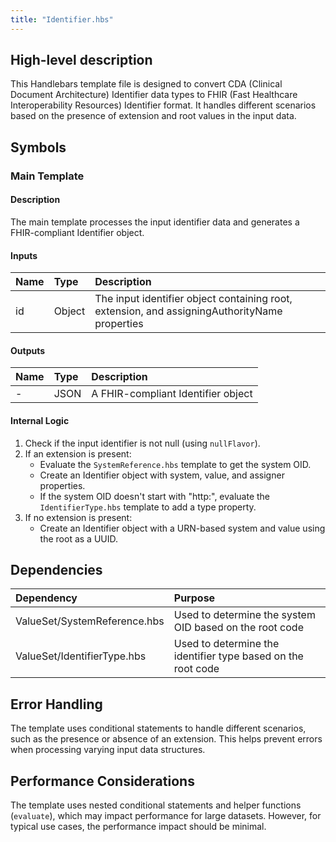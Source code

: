```yaml
---
title: "Identifier.hbs"
---
```


## High-level description
This Handlebars template file is designed to convert CDA (Clinical Document Architecture) Identifier data types to FHIR (Fast Healthcare Interoperability Resources) Identifier format. It handles different scenarios based on the presence of extension and root values in the input data.

## Symbols

### Main Template
#### Description
The main template processes the input identifier data and generates a FHIR-compliant Identifier object.

#### Inputs
| Name | Type | Description |
|:-----|:-----|:------------|
| id | Object | The input identifier object containing root, extension, and assigningAuthorityName properties |

#### Outputs
| Name | Type | Description |
|:-----|:-----|:------------|
| - | JSON | A FHIR-compliant Identifier object |

#### Internal Logic
1. Check if the input identifier is not null (using `nullFlavor`).
2. If an extension is present:
   - Evaluate the `SystemReference.hbs` template to get the system OID.
   - Create an Identifier object with system, value, and assigner properties.
   - If the system OID doesn't start with "http:", evaluate the `IdentifierType.hbs` template to add a type property.
3. If no extension is present:
   - Create an Identifier object with a URN-based system and value using the root as a UUID.

## Dependencies
| Dependency | Purpose |
|:-----------|:--------|
| ValueSet/SystemReference.hbs | Used to determine the system OID based on the root code |
| ValueSet/IdentifierType.hbs | Used to determine the identifier type based on the root code |

## Error Handling
The template uses conditional statements to handle different scenarios, such as the presence or absence of an extension. This helps prevent errors when processing varying input data structures.

## Performance Considerations
The template uses nested conditional statements and helper functions (`evaluate`), which may impact performance for large datasets. However, for typical use cases, the performance impact should be minimal.